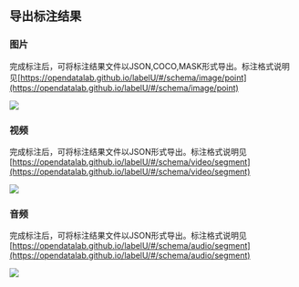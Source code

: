 
## 导出标注结果

### 图片

完成标注后，可将标注结果文件以JSON,COCO,MASK形式导出。标注格式说明见[https://opendatalab.github.io/labelU/#/schema/image/point](https://opendatalab.github.io/labelU/#/schema/image/point)


<img src={imageUrl} />

### 视频

完成标注后，可将标注结果文件以JSON形式导出。标注格式说明见[https://opendatalab.github.io/labelU/#/schema/video/segment](https://opendatalab.github.io/labelU/#/schema/video/segment)

<img src={video} />

### 音频

完成标注后，可将标注结果文件以JSON形式导出。标注格式说明见[https://opendatalab.github.io/labelU/#/schema/audio/segment](https://opendatalab.github.io/labelU/#/schema/audio/segment)

<img src={audio} />
